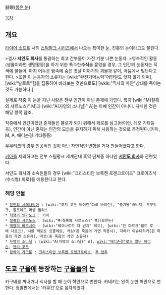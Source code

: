 赫眼([[붉은 눈]])

[[목차]]
== 개요 ==
[[라이어 소프트]] 사의 [[스팀펑크 시리즈]]에서 나오는 특이한 [[눈]]. 진홍의 눈이라고도 불린다.

>결사 '''서인도 회사'''를 통괄하는 최고 간부들이 가진 기분 나쁜 눈동자.
>영속적인 활동(생물이라면 생명활동)을 하기 위한 특수한'''수식'''을 묻었을 경우, 그 인간의 눈동자는 적색에 물들어, 마치 어두운 밤속에 숨은 옛날 이야기의 괴물과 같이, 어둠에서 빛난다고 한다.
>또한 이 눈동자의 소유자는 [wiki:"완전기억능력"어떤일도 잊지 않게 되며], [wiki:"발로르"힘을 집중하여 바라보는 것만으로도] [wkik:"직사의 마안"상대를 죽이는 것도 가능하다.]

실제로 작중 이 눈을 지닌 사람은 전부 인간이 아닌 존재에 가깝다. 특히 [wiki:"M(칠흑의 샤르노스)" M]과 [wiki:"A(자영의 소나닐)" A]는 아예 인간이 아니다. 자세한 것은 해당 항목 참조.

작중에서 인간이었던 존재들은 불로가 되기 위해서 회로를 심고(바이런, 레오 기타등등), 인간이 아닌 존재는 인간의 모습을 유지하기 위해 사용하는 것으로 추정된다.(키아, M, A, 에디슨경 기타등등)

무무리크의 경우 인공적인 것이 아닌 자연적인 변형을 거쳐 만들어졌다고 한다.

[[키아]]를 제외하고는 전부 스팀펑크 세계관내 흑막 단체중 하나인 '''[[서인도 회사]]'''와 관련있다.
 
서인도 회사의 소속원들의 경우 [wiki:"크리스티안 브록켄 로젠크로이츠" 크로이츠식(수식형) 회로]를 애용한다고 한다.

=== 해당 인물 ===
 * [[창천의 세레나리아]] : [wiki:"조지 고든 바이런"C=G 바이런], "증기왕"배비지, 무무리크, 알프레드 러셀 월리스
 * [[혁염의 인가노크]] : 키아
 * [[칠흑의 샤르노스]] : [wiki:"M(칠흑의 샤르노스)" M](오른눈)
 * [[백광의 바르시아]] : [wiki:"레오나르도 다 빈치" 레오], [wiki:"잔 다르크"힐드 로메 다르크], 샤를 빅토르 르클레르, 카심(흰 죽음의 가면 착용시), 자하카 아슈디하카(흰 죽음의 가면 소유자), 자르(흰 죽음의 가면 소유자)
 * [[자영의 소나닐]] : [wiki:"A(자영의 소나닐)" A], [[wiki:"에디슨경"로드 알바 에디슨]], [[헨리 포드]]
 * [[황뢰의 가크툰]] : [[크리스티안 브록켄 로젠크로이츠]], [[푸 만추]] 

== [[도쿄 구울]]에 등장하는 [[구울]]들의 눈 ==
카구네를 꺼내거나 식사를 할 때 눈이 혁안으로 변한다. 카네키는 왼쪽 눈만 혁안으로 변한다. 
정발판에서는 '카쿠간'으로 음차되었다.
